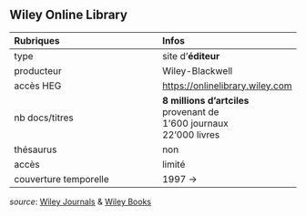 ## Wiley Online Library

| Rubriques | Infos |
| :-------- | :---- |
| type | site d'**éditeur** |
| producteur | Wiley-Blackwell |
| accès HEG | [https://onlinelibrary.wiley.com](https://onlinelibrary.wiley.com) |
| nb docs/titres | **8 millions d'artciles** provenant de <br/>1'600 journaux <br/>22'000 livres |
| thésaurus | non |
| accès | limité |
| couverture temporelle | 1997 -> |

*source*: [Wiley Journals](https://onlinelibrary.wiley.com/library-info/products/journals) & [Wiley Books](https://onlinelibrary.wiley.com/library-info/products/books)   
